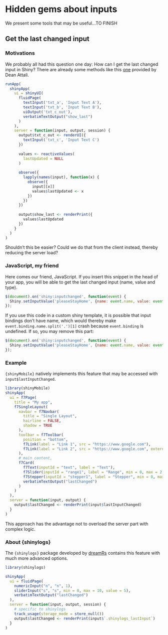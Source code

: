# Hidden gems about inputs {#shiny-input-gems}
We present some tools that may be useful...TO FINISH

## Get the last changed input

### Motivations

We probably all had this question one day: How can I get the last changed input in Shiny? There are already some methods like this [one](https://stackoverflow.com/questions/31250587/creating-shiny-reactive-variable-that-indicates-which-widget-was-last-modified) provided by Dean Attali. 

```r
runApp(
  shinyApp(
    ui = shinyUI(
      fluidPage(
        textInput('txt_a', 'Input Text A'),
        textInput('txt_b', 'Input Text B'),
        uiOutput('txt_c_out'),
        verbatimTextOutput("show_last")
      )
    ),
    server = function(input, output, session) {
      output$txt_c_out <- renderUI({
        textInput('txt_c', 'Input Text C')
      })
      
      values <- reactiveValues(
        lastUpdated = NULL
      )
      
      observe({
        lapply(names(input), function(x) {
          observe({
            input[[x]]
            values$lastUpdated <- x
          })
        })
      })
      
      output$show_last <- renderPrint({
        values$lastUpdated
      })
    }
  )
)
```

Shouldn't this be easier? Could we do that from the client instead, thereby reducing the server load?

### JavaScript, my friend

Here comes our friend, JavaScript. If you insert this snippet in the head of your app, you will be able to get the last changed input (name, value and type). 

```javascript
$(document).on('shiny:inputchanged', function(event) {
  Shiny.setInputValue('pleaseStayHome', {name: event.name, value: event.value, type: event.binding.name.split('.')[1]});
});
```

If you use this code in a custom shiny template, it is possible that input bindings don't have name, which would thereby make `event.binding.name.split('.')[1]` crash because `event.binding` is undefined. If so, you may remove this part:

```javascript
$(document).on('shiny:inputchanged', function(event) {
  Shiny.setInputValue('pleaseStayHome', {name: event.name, value: event.value});
});
```


### Example

`{shinyMobile}` natively implements this feature that may be accessed with `input$lastInputChanged`.

```r
library(shinyMobile)
shinyApp(
  ui = f7Page(
    title = "My app",
    f7SingleLayout(
      navbar = f7Navbar(
        title = "Single Layout",
        hairline = FALSE,
        shadow = TRUE
      ),
      toolbar = f7Toolbar(
        position = "bottom",
        f7Link(label = "Link 1", src = "https://www.google.com"),
        f7Link(label = "Link 2", src = "https://www.google.com", external = TRUE)
      ),
      # main content,
      f7Card(
        f7Text(inputId = "text", label = "Text"),
        f7Slider(inputId = "range1", label = "Range", min = 0, max = 2, value = 1, step = 0.1),
        f7Stepper(inputId = "stepper1", label = "Stepper", min = 0, max = 10, value = 5),
        verbatimTextOutput("lastChanged")
      )
    )
  ),
  server = function(input, output) {
    output$lastChanged <- renderPrint(input$lastInputChanged)
  }
)
```

This approach has the advantage not to overload the server part with complex logic.

### About {shinylogs}
The `{shinylogs}` package developed by [dreamRs](https://github.com/dreamRs/shinylogs) contains this feature with much more advanced options.

```r
library(shinylogs)

shinyApp(
  ui = fluidPage(
    numericInput("n", "n", 1),
    sliderInput("s", "s", min = 0, max = 10, value = 5),
    verbatimTextOutput("lastChanged")
  ),
  server = function(input, output, session) {
    # specific to shinylogs
    track_usage(storage_mode = store_null())
    output$lastChanged <- renderPrint(input$`.shinylogs_lastInput`)
  }
)
```